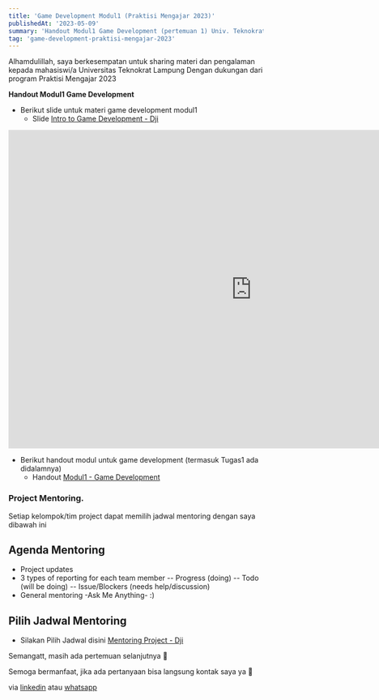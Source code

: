 ```yaml
---
title: 'Game Development Modul1 (Praktisi Mengajar 2023)'
publishedAt: '2023-05-09'
summary: 'Handout Modul1 Game Development (pertemuan 1) Univ. Teknokrat, Lampung'
tag: 'game-development-praktisi-mengajar-2023'
---
```


Alhamdulillah, saya berkesempatan untuk sharing materi dan pengalaman kepada mahasiswi/a Universitas Teknokrat Lampung 
Dengan dukungan dari program Praktisi Mengajar 2023



**Handout Modul1 Game Development**

* Berikut slide untuk materi game development modul1
    * Slide [Intro to Game Development - Dji](https://docs.google.com/presentation/d/1nZYRcQNPNLgt2Gs7Ag7a8rBu8cuUFdRLr_7NfEaOLpQ/edit?usp=sharing)

<iframe src="https://docs.google.com/presentation/d/e/2PACX-1vRghOAsCZZB6CtZdiYfRMkNeFBINXUXL44C_sebKSrztTlKjwB3PhdsNGwLe7celitwRG1IBP3p8Klm/embed?start=true&loop=true&delayms=3000" frameborder="0" width="960" height="629" allowfullscreen="true" mozallowfullscreen="true" webkitallowfullscreen="true"></iframe>

* Berikut handout modul untuk game development (termasuk Tugas1 ada didalamnya)
    * Handout [Modul1 - Game Development](https://docs.google.com/document/d/1cMZ16Md4ripirifyMj0DSX8sLIitZPAwY5TVIMxQuVE/edit?usp=sharing)

### Project Mentoring.
Setiap kelompok/tim project dapat memilih jadwal mentoring dengan saya dibawah ini
## Agenda Mentoring
* Project updates
* 3 types of reporting for each team member
-- Progress (doing)
-- Todo (will be doing)
-- Issue/Blockers (needs help/discussion)
* General mentoring -Ask Me Anything- :) 

## Pilih Jadwal Mentoring
* Silakan Pilih Jadwal disini [Mentoring Project - Dji](https://calendly.com/djiwandou/praktisi-mengajar-2023?month=2023-05)



Semangatt, masih ada pertemuan selanjutnya 😬

Semoga bermanfaat, jika ada pertanyaan bisa langsung kontak saya ya 🙏

via [linkedin](https://linkedin.com/in/djiwandou) atau [whatsapp](https://wa.me/+6282230917591)